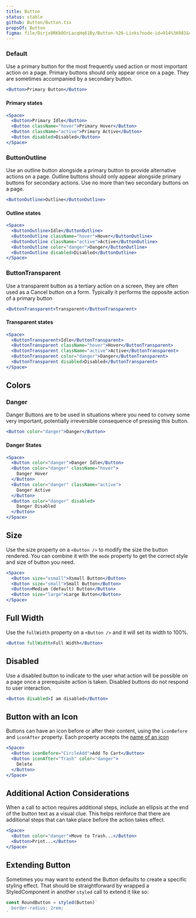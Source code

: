 ```yaml
---
title: Button
status: stable
github: Button/Button.tsx
propsOf: Button
figma: file/Dirjx0RKbOOrLacqHq61By/Button-%26-Links?node-id=914%3A981&viewport=1741%2C951%2C1
---
```



### Default

Use a primary button for the most frequently used action or most important action on a page. Primary buttons should only appear once on a page. They are sometimes accompanied by a secondary button.

```jsx
<Button>Primary Button</Button>
```

#### Primary states

```jsx
<Space>
  <Button>Primary Idle</Button>
  <Button className="hover">Primary Hover</Button>
  <Button className="active">Primary Active</Button>
  <Button disabled>Disabled</Button>
</Space>
```

### ButtonOutline

Use an outline button alongside a primary button to provide alternative actions on a page. Outline buttons should only appear alongside primary buttons for secondary actions. Use no more than two secondary buttons on a page.

```jsx
<ButtonOutline>Outline</ButtonOutline>
```

#### Outline states

```jsx
<Space>
  <ButtonOutline>Idle</ButtonOutline>
  <ButtonOutline className="hover">Hover</ButtonOutline>
  <ButtonOutline className="active">Active</ButtonOutline>
  <ButtonOutline color="danger">Danger</ButtonOutline>
  <ButtonOutline disabled>Disabled</ButtonOutline>
</Space>
```

### ButtonTransparent

Use a transparent button as a tertiary action on a screen, they are often used as a Cancel button on a form. Typically it performs the opposite action of a primary button

```jsx
<ButtonTransparent>Transparent</ButtonTransparent>
```

#### Transparent states

```jsx
<Space>
  <ButtonTransparent>Idle</ButtonTransparent>
  <ButtonTransparent className="hover">Hover</ButtonTransparent>
  <ButtonTransparent className="active">Active</ButtonTransparent>
  <ButtonTransparent color="danger">Danger</ButtonTransparent>
  <ButtonTransparent disabled>Disabled</ButtonTransparent>
</Space>
```

## Colors

### Danger

Danger Buttons are to be used in situations where you need to convey some very important, potentially irreversible consequence of pressing this button.

```jsx
<Button color="danger">Danger</Button>
```

#### Danger States

```jsx
<Space>
  <Button color="danger">Danger Idle</Button>
  <Button color="danger" className="hover">
    Danger Hover
  </Button>
  <Button color="danger" className="active">
    Danger Active
  </Button>
  <Button color="danger" disabled>
    Danger Disabled
  </Button>
</Space>
```

## Size

Use the size property on a `<Button />` to modify the size the button rendered. You can combine it with the `mode` property to get the correct style and size of button you need.

```jsx
<Space>
  <Button size="xsmall">Xsmall Button</Button>
  <Button size="small">Small Button</Button>
  <Button>Medium (default) Button</Button>
  <Button size="large">Large Button</Button>
</Space>
```

## Full Width

Use the `fullWidth` property on a `<Button />` and it will set its width to 100%.

```jsx
<Button fullWidth>Full Width</Button>
```

## Disabled

Use a disabled button to indicate to the user what action will be possible on a page once a prerequisite action is taken. Disabled buttons do not respond to user interaction.

```jsx
<Button disabled>I am disabled</Button>
```

## Button with an Icon

Buttons can have an icon before or after their content, using the `iconBefore` and `iconAfter` property. Each property accepts the [name of an icon](/#!/Icons)

```jsx
<Space>
  <Button iconBefore="CircleAdd">Add To Cart</Button>
  <Button iconAfter="Trash" color="danger">
    Delete
  </Button>
</Space>
```

## Additional Action Considerations

When a call to action requires additional steps, include an ellipsis at the end of the button text as a visual clue. This helps reinforce that there are additional steps that can take place before the action takes effect.

```jsx
<Space>
  <Button color="danger">Move to Trash...</Button>
  <Button>Print...</Button>
</Space>
```

## Extending Button

Sometimes you may want to extend the Button defaults to create a specific styling effect. That should be straightforward by wrapped a StyledComponent in another `styled` call to extend it like so:

<RoundBtn />

```jsx static
const RoundButton = styled(Button)`
  border-radius: 2rem;
`
```

